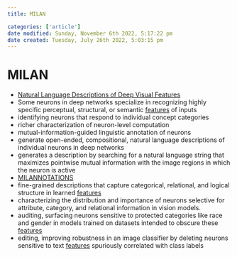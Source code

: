 ```yaml
---
title: MILAN

categories: ['article']
date modified: Sunday, November 6th 2022, 5:17:22 pm
date created: Tuesday, July 26th 2022, 5:03:15 pm
---
```


# MILAN

  - [Natural Language Descriptions of Deep Visual Features](https://arxiv.org/abs/2201.11114)
  - Some neurons in deep networks specialize in recognizing highly specific perceptual, structural, or semantic [features](Features.qmd) of inputs
  - identifying neurons that respond to individual concept categories
  - richer characterization of neuron-level computation
  - mutual-information-guided linguistic annotation of neurons
  - generate open-ended, compositional, natural language descriptions of individual neurons in deep networks
  - generates a description by searching for a natural language string that maximizes pointwise mutual information with the image regions in which the neuron is active
  - [MILANNOTATIONS](MILANNOTATIONS.qmd)
  - fine-grained descriptions that capture categorical, relational, and logical structure in learned [features](Features.qmd)
  - characterizing the distribution and importance of neurons selective for attribute, category, and relational information in vision models.
  - auditing, surfacing neurons sensitive to protected categories like race and gender in models trained on datasets intended to obscure these [features](Features.qmd)
  - editing, improving robustness in an image classifier by deleting neurons sensitive to text [features](Features.qmd) spuriously correlated with class labels



